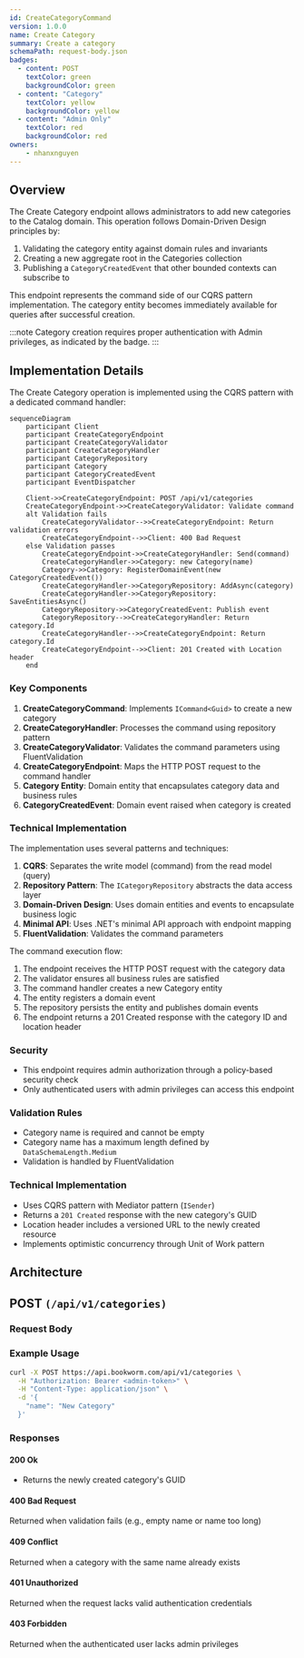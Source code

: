 ```yaml
---
id: CreateCategoryCommand
version: 1.0.0
name: Create Category
summary: Create a category
schemaPath: request-body.json
badges:
  - content: POST
    textColor: green
    backgroundColor: green
  - content: "Category"
    textColor: yellow
    backgroundColor: yellow
  - content: "Admin Only"
    textColor: red
    backgroundColor: red
owners:
    - nhanxnguyen
---
```


## Overview

The Create Category endpoint allows administrators to add new categories to the Catalog domain. This operation follows Domain-Driven Design principles by:

1. Validating the category entity against domain rules and invariants
2. Creating a new aggregate root in the Categories collection
3. Publishing a `CategoryCreatedEvent` that other bounded contexts can subscribe to

This endpoint represents the command side of our CQRS pattern implementation. The category entity becomes immediately available for queries after successful creation.

:::note
Category creation requires proper authentication with Admin privileges, as indicated by the badge.
:::

## Implementation Details

The Create Category operation is implemented using the CQRS pattern with a dedicated command handler:

```mermaid
sequenceDiagram
    participant Client
    participant CreateCategoryEndpoint
    participant CreateCategoryValidator
    participant CreateCategoryHandler
    participant CategoryRepository
    participant Category
    participant CategoryCreatedEvent
    participant EventDispatcher

    Client->>CreateCategoryEndpoint: POST /api/v1/categories
    CreateCategoryEndpoint->>CreateCategoryValidator: Validate command
    alt Validation fails
        CreateCategoryValidator-->>CreateCategoryEndpoint: Return validation errors
        CreateCategoryEndpoint-->>Client: 400 Bad Request
    else Validation passes
        CreateCategoryEndpoint->>CreateCategoryHandler: Send(command)
        CreateCategoryHandler->>Category: new Category(name)
        Category->>Category: RegisterDomainEvent(new CategoryCreatedEvent())
        CreateCategoryHandler->>CategoryRepository: AddAsync(category)
        CreateCategoryHandler->>CategoryRepository: SaveEntitiesAsync()
        CategoryRepository->>CategoryCreatedEvent: Publish event
        CategoryRepository-->>CreateCategoryHandler: Return category.Id
        CreateCategoryHandler-->>CreateCategoryEndpoint: Return category.Id
        CreateCategoryEndpoint-->>Client: 201 Created with Location header
    end
```

### Key Components

1. **CreateCategoryCommand**: Implements `ICommand<Guid>` to create a new category
2. **CreateCategoryHandler**: Processes the command using repository pattern
3. **CreateCategoryValidator**: Validates the command parameters using FluentValidation
4. **CreateCategoryEndpoint**: Maps the HTTP POST request to the command handler
5. **Category Entity**: Domain entity that encapsulates category data and business rules
6. **CategoryCreatedEvent**: Domain event raised when category is created

### Technical Implementation

The implementation uses several patterns and techniques:

1. **CQRS**: Separates the write model (command) from the read model (query)
2. **Repository Pattern**: The `ICategoryRepository` abstracts the data access layer
3. **Domain-Driven Design**: Uses domain entities and events to encapsulate business logic
4. **Minimal API**: Uses .NET's minimal API approach with endpoint mapping
5. **FluentValidation**: Validates the command parameters

The command execution flow:

1. The endpoint receives the HTTP POST request with the category data
2. The validator ensures all business rules are satisfied
3. The command handler creates a new Category entity
4. The entity registers a domain event
5. The repository persists the entity and publishes domain events
6. The endpoint returns a 201 Created response with the category ID and location header

### Security

- This endpoint requires admin authorization through a policy-based security check
- Only authenticated users with admin privileges can access this endpoint

### Validation Rules

- Category name is required and cannot be empty
- Category name has a maximum length defined by `DataSchemaLength.Medium`
- Validation is handled by FluentValidation

### Technical Implementation

- Uses CQRS pattern with Mediator pattern (`ISender`)
- Returns a `201 Created` response with the new category's GUID
- Location header includes a versioned URL to the newly created resource
- Implements optimistic concurrency through Unit of Work pattern

## Architecture

<NodeGraph />

## POST `(/api/v1/categories)`

### Request Body

<SchemaViewer file="request-body.json" maxHeight="500" id="request-body" />

### Example Usage

```bash
curl -X POST https://api.bookworm.com/api/v1/categories \
  -H "Authorization: Bearer <admin-token>" \
  -H "Content-Type: application/json" \
  -d '{
    "name": "New Category"
  }'
```

### Responses

#### <span className="text-green-500">200 Ok</span>

- Returns the newly created category's GUID

#### <span className="text-orange-500">400 Bad Request</span>

Returned when validation fails (e.g., empty name or name too long)

<SchemaViewer file="response-400.json" maxHeight="500" id="response-400" />

#### <span className="text-orange-500">409 Conflict</span>

Returned when a category with the same name already exists

#### <span className="text-red-500">401 Unauthorized</span>

Returned when the request lacks valid authentication credentials

#### <span className="text-red-500">403 Forbidden</span>

Returned when the authenticated user lacks admin privileges
